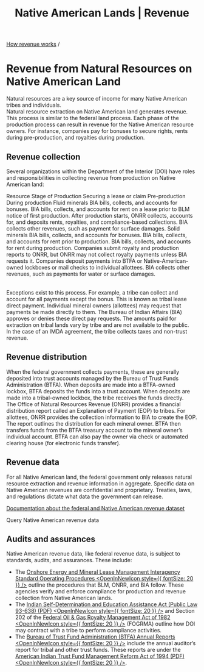 ﻿---
title: Native American Lands | Revenue
includeToc: true
Path: /how-revenue-works/native-american-revenue
description: Natural resources are increasingly a key source of income for many Native American tribes and individuals.
tags:
- How revenue works
- production
- renewable energy
- geothermal
- wind
- water power
- biomass
- Native American
- Indian
- tribal
---

[How revenue works](/how-revenue-works/) /


# Revenue from Natural Resources on Native American Land

Natural resources are a key source of income for many Native American tribes and individuals.
<br />
Natural resource extraction on Native American land generates revenue. This process is similar to the <Link href="../revenues">federal land process</Link>. Each phase of the production process can result in revenue for the Native American resource owners. For instance, companies pay for bonuses to secure rights, rents during pre-production, and royalties during production.

## Revenue collection

Several organizations within the Department of the Interior (DOI) have roles and responsibilities in collecting revenue from production on Native American land:

<Table aria-label="Collecting revenue from production" size="small">
  <TableHead>
    <TableRow>
      <TableCell rowspan="2">Resource</TableCell>
      <TableCell colspan="3">Stage of Production</TableCell>
    </TableRow>
    <TableRow>
      <TableCell>Securing a lease or claim</TableCell>
      <TableCell>Pre-production</TableCell>
      <TableCell>During production</TableCell>
    </TableRow>
  </TableHead>
  <TableBody>
    <TableRow>
      <TableCell>Fluid minerals</TableCell>
      <TableCell>BIA bills, collects, and accounts for bonuses.</TableCell>
      <TableCell>BIA bills, collects, and accounts for rent on a lease prior to BLM notice of first production.</TableCell>
      <TableCell>After production starts, ONRR collects, accounts for, and deposits rents, royalties, and compliance-based collections. BIA collects other revenues, such as payment for surface damages.</TableCell>
    </TableRow>
    <TableRow>
      <TableCell>Solid minerals</TableCell>
      <TableCell>BIA bills, collects, and accounts for bonuses.</TableCell>
      <TableCell>BIA bills, collects, and accounts for rent prior to production.</TableCell>
      <TableCell>BIA bills, collects, and accounts for rent during production. Companies submit royalty and production reports to ONRR, but ONRR may not collect royalty payments unless BIA requests it. Companies deposit payments into BTFA or Native-American-owned lockboxes or mail checks to individual allottees. BIA collects other revenues, such as payments for water or surface damages.</TableCell>
    </TableRow>
  </TableBody>
</Table>

Exceptions exist to this process. For example, a tribe can collect and account for all payments except the bonus. This is known as tribal lease direct payment. Individual mineral owners (allottees) may request that payments be made directly to them. The Bureau of Indian Affairs (BIA) approves or denies these direct pay requests. The amounts paid for extraction on tribal lands vary by tribe and are not available to the public.
<br />
In the case of an <GlossaryTerm>IMDA</GlossaryTerm> agreement, the tribe collects taxes and non-trust revenue.

## Revenue distribution

When the federal government collects payments, these are generally deposited into trust accounts managed by the Bureau of Trust Funds Administration (BTFA). When deposits are made into a BTFA-owned lockbox, BTFA deposits the funds into a trust account. When deposits are made into a tribal-owned lockbox, the tribe receives the funds directly.
<br />
The Office of Natural Resources Revenue (ONRR) provides a financial distribution report called an Explanation of Payment (EOP) to tribes. For allottees, ONRR provides the collection information to BIA to create the EOP. The report outlines the distribution for each mineral owner. BTFA then transfers funds from the BTFA treasury account to the mineral owner’s individual account. BTFA can also pay the owner via check or automated clearing house (for electronic funds transfer).

## Revenue data

For all Native American land, the federal government only releases natural resource extraction and revenue information in aggregate. Specific data on Native American revenues are confidential and proprietary. Treaties, laws, and regulations dictate what data the government can release.

[Documentation about the federal and Native American revenue dataset](/downloads/federal-revenue-by-location/)

<Link href='/query-data/?dataType=Revenue&landType=Native%20American' linkType='FilterTable'>Query Native American revenue data</Link>

## Audits and assurances

Native American revenue data, like federal revenue data, is subject to standards, audits, and assurances. These include:

- The [Onshore Energy and Mineral Lease Management Interagency Standard Operating Procedures <OpenInNewIcon style={{ fontSize: 20 }} />](https://www.onrr.gov/about/interagency?tabs=standard-operating-procedures-sops) outline the procedures that BLM, ONRR, and BIA follow. These agencies verify and enforce compliance for production and revenue collection from Native American lands.
- The [Indian Self-Determination and Education Assistance Act (Public Law 93-638) (PDF) <OpenInNewIcon style={{ fontSize: 20 }} />](https://www.bia.gov/sites/default/files/dup/assets/bia/ois/pdf/idc017333.pdf) and Section 202 of the [Federal Oil & Gas Royalty Management Act of 1982 <OpenInNewIcon style={{ fontSize: 20 }} />](https://www.onrr.gov/references/statutes) (FOGRMA) outline how DOI may contract with a tribe to perform compliance activities.
- The [Bureau of Trust Fund Administration (BTFA) Annual Reports <OpenInNewIcon style={{ fontSize: 20 }} />](https://www.doi.gov/ost/publications) include the annual auditor’s report for tribal and other trust funds. These reports are under the [American Indian Trust Fund Management Reform Act of 1994 (PDF) <OpenInNewIcon style={{ fontSize: 20 }} />](https://www.doi.gov/sites/doi.gov/files/migrated/ost/trust_documents/upload/American-IndianTrustFundManagementReformActof1994.pdf).
